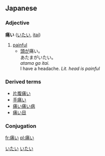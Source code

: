 ==Japanese==
{{ja-kanjitab|痛}} 
===Adjective===
'''痛い''' ([[いたい]], [[itai]])
# [[painful]]
#*[[頭]]が痛い。<br>あたまがいたい。<br>''atama ga itai.''<br>I have a headache. ''Lit. head is painful''

===Derived terms===
*[[片腹痛い]]
*[[手痛い]]
*[[痛い痛い病]]
*[[痛い目]]

===Conjugation===
{{ja-i|痛|いた|ita}}

[[Category:Japanese language|いたい]]
[[Category:い-Adjectives|いたい]]

[[fr:痛い]]
[[pl:痛い]]